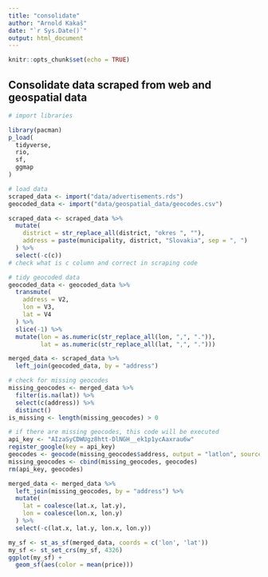 ```yaml
---
title: "consolidate"
author: "Arnold Kakaš"
date: "`r Sys.Date()`"
output: html_document
---
```


```r
knitr::opts_chunk$set(echo = TRUE)
```

## Consolidate data scraped from web and geospatial data

```r
# import libraries

library(pacman)
p_load(
  tidyverse,
  rio,
  sf,
  ggmap
)
```

```r
# load data
scraped_data <- import("data/advertisements.rds")
geocoded_data <- import("data/geospatial_data/geocodes.csv")
```

```r
scraped_data <- scraped_data %>%
  mutate(
    district = str_replace_all(district, "okres ", ""),
    address = paste(municipality, district, "Slovakia", sep = ", ")
  ) %>%
  select(-c(c))
# check what is c column and correct in scraping code
```

```r
# tidy geocoded data
geocoded_data <- geocoded_data %>%
  transmute(
    address = V2,
    lon = V3,
    lat = V4
  ) %>%
  slice(-1) %>% 
  mutate(lon = as.numeric(str_replace_all(lon, ",", ".")),
         lat = as.numeric(str_replace_all(lat, ",", ".")))
```

```r
merged_data <- scraped_data %>%
  left_join(geocoded_data, by = "address")
```

```r
# check for missing geocodes
missing_geocodes <- merged_data %>%
  filter(is.na(lat)) %>%
  select(c(address)) %>%
  distinct()
is_missing <- length(missing_geocodes) > 0
```

```r
# if there are missing geocodes, this code will be executed
api_key <- "AIzaSyCDWUgz8htt-DlNGH__ek1p1ycAaxrau6w"
register_google(key = api_key)
geocodes <- geocode(missing_geocodes$address, output = "latlon", source = "google")
missing_geocodes <- cbind(missing_geocodes, geocodes)
rm(api_key, geocodes)

merged_data <- merged_data %>%
  left_join(missing_geocodes, by = "address") %>%
  mutate(
    lat = coalesce(lat.x, lat.y),
    lon = coalesce(lon.x, lon.y)
  ) %>%
  select(-c(lat.x, lat.y, lon.x, lon.y))
```



```r
my_sf <- st_as_sf(merged_data, coords = c('lon', 'lat'))
my_sf <- st_set_crs(my_sf, 4326)
ggplot(my_sf) + 
  geom_sf(aes(color = mean(price)))
```

